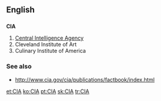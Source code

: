 ==English==

==={{initialism}}===
{{wikipedia}}
'''CIA'''

# [[Central Intelligence Agency]]
# Cleveland Institute of Art
# Culinary Institute of America

===See also===
*http://www.cia.gov/cia/publications/factbook/index.html

[[et:CIA]]
[[ko:CIA]]
[[pt:CIA]]
[[sk:CIA]]
[[tr:CIA]]